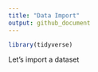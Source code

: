```yaml
---
title: "Data Import"
output: github_document
---
```



```r
library(tidyverse)
```
Let's import a dataset 


